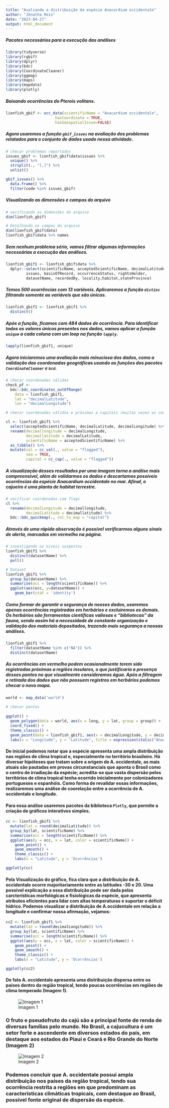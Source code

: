 ```yaml
---
title: "Avaliando a distribuição da espécie Anacardium occidentale"
author: "Jônatha Reis"
date: "2023-04-27"
output: html_document
---
```


##### Pacotes necessários para a execução das análises
```r
library(tidyverse)
library(rgbif)
library(dplyr)
library(bdc)
library(CoordinateCleaner)
library(ggmap)
library(maps)
library(mapdata)
library(plotly)
```

##### Baixando ocorrências do Pterois volitans.
```r
lionfish_gbif <- occ_data(scientificName = "Anacardium occidentale", 
                      hasCoordinate = TRUE,
                      hasGeospatialIssue=FALSE)

```

##### Agora usaremos a função `gbif_issues` na avaliação dos problemas relatados para o conjunto de dados usado nessa atividade. 
```r
# checar problemas reportados
issues_gbif <- lionfish_gbif$data$issues %>% 
  unique() %>% 
  strsplit(., "[,]") %>% 
  unlist()

gbif_issues() %>% 
  data.frame() %>% 
  filter(code %in% issues_gbif)
```

##### Visualizando as dimensões e campos do arquivo
```r
# verificando as dimensões do arquivo
dim(lionfish_gbif)

# Detalhando os campos do arquivo
dim(lionfish_gbif$data)
lionfish_gbif$data %>% names
```


##### Sem nenhum problema sério, vamos filtrar algumas informações necessárias a execução das análises. 
```r
lionfish_gbif1 <- lionfish_gbif$data %>%
  dplyr::select(scientificName, acceptedScientificName, decimalLatitude, decimalLongitude,
         issues, basisOfRecord, occurrenceStatus, rightsHolder, 
         datasetName, recordedBy, locality,habitat,stateProvince) 
```

##### Temos 500 ocorrências com 13 variáveis. Aplicaremos a função `distinc` filtrando somente as variáveis que são únicas. 
```r
lionfish_gbif1 <- lionfish_gbif1 %>% 
  distinct() 

```

##### Após a função, ficamos com 484 dados de ocorrência. Para identificar todos os valores únicos presentes nos dados, vamos aplicar a função `unique` a cada coluna com um *loop* na função `lapply`.

```r
lapply(lionfish_gbif1, unique)
```

##### Agora iniciaremos uma avaliação mais minuciosa dos dados, como a validação das coordenadas geográficas usando as funções dos pacotes `CoordinateCleaner` e `bcd`.
```r
# checar coordenadas válidas
check_pf <- 
  bdc::bdc_coordinates_outOfRange(
    data = lionfish_gbif1,
    lat = "decimalLatitude",
    lon = "decimalLongitude")

# checar coordenadas válidas e próximas a capitais (muitas vezes as coordenadas são erroneamente associadas a capitais dos países)

cl <- lionfish_gbif1 %>%
  select(acceptedScientificName, decimalLatitude, decimalLongitude) %>%
  rename(decimallongitude = decimalLongitude,
         decimallatitude = decimalLatitude,
         scientificName = acceptedScientificName) %>% 
  as_tibble() %>% 
  mutate(val = cc_val(., value = "flagged"),
         sea = TRUE,
         capital = cc_cap(., value = "flagged"))
```

##### A visualização desses resultados por uma imagem torna a análise mais compreensivel, além de validarmos os dados e descartamos possíveis ocorrências da espécie ***Anacardium occidentale*** no mar. Afinal, o cajueiro é uma planta de habitat terrestre. 
```r
# verificar coordenadas com flags
cl %>% 
  rename(decimalLongitude = decimallongitude,
         decimalLatitude = decimallatitude) %>% 
  bdc::bdc_quickmap(., col_to_map = "capital")
```

##### Através de uma rápida observação é possível verificarmos alguns sinais de alerta, marcadas em vermelho na página. 
```r
# investigando os niveis suspeitos
lionfish_gbif1 %>% 
  distinct(datasetName) %>% 
  pull()
```

```r
# Dataset
lionfish_gbif1 %>%
  group_by(datasetName) %>% 
  summarise(occ = length(scientificName)) %>% 
  ggplot(aes(occ, y=datasetName)) +
    geom_bar(stat = 'identity')
```

##### Como formar de garantir a segurança de nossos dados, usaremos apenas ocorrências registradas em herbários e excluiremos os demais. Os herbários são ferramentas científicas valiosas e "bibliotecas" da fauna, sendo assim há a necessidade de constante organização e validação dos materiais depositados, trazendo mais segurança a nossas análises. 
```r
lionfish_gbif1 %>% 
  filter(datasetName %in% c("NA")) %>% 
  distinct(datasetName)
```

##### As ocorrências em vermelho podem ocasionalmente terem sido registradas próximas a regiões insulares, o que justificaria a presença desses pontos no que visualmente consideramos água. Após a filtragem e retirada dos dados que não possuem registros em herbários podemos checar o novo mapa. 
```r
world <- map_data('world')
  
# checar pontos
 
ggplot() +
  geom_polygon(data = world, aes(x = long, y = lat, group = group)) +
  coord_fixed() +
  theme_classic() +
  geom_point(data = lionfish_gbif1, aes(x = decimalLongitude, y = decimalLatitude), color = "green") +
  labs(x = "Longitude", y = "Latitude", title = expression(italic("Anacardium occidentale")))

```

#### De inicial podemos notar que a espécie apresenta uma ampla distribuição nas regiões de clima tropical e, especialmente no território brasileiro. Há diversar hipóteses que tratam sobre a origem de A. occidentale, as mais atuais são pautadas em provas circunstanciais que aponta o Brasil como o centro de irradiação da espécie; acredita-se que vasta dispersão pelos territórios de clima tropical tenha ocorrido inicialmente por colonizadores  portugueses e espanhóis. Como forma de revalidar essas informações, realizaremos uma análise de coorelação entre a ocorrência de A. occidentale e longitude.

#### Para essa análise usaremos pacotes da biblioteca `Plotly`, que permite a criação de gráficos interativos simples.
```r
cc <- lionfish_gbif1 %>% 
  mutate(lat = round(decimalLatitude)) %>% 
  group_by(lat, scientificName) %>%
  summarise(occ = length(scientificName)) %>%
  ggplot(aes(y = occ, x = lat, color = scientificName)) +
    geom_point() +
    geom_smooth() +
    theme_classic() +
    labs(x = "Latitude", y = 'Ocorrências')

ggplotly(cc)
```


#### Pela Visualização do gráfico, fica clara que a distribuição de A. occidentale ocorre majoritariamente entre as latitudes -30 e 20. Uma possível explicação a essa distribuição pode ser dada pelas carcterísticas morfológicas e fisiológicas da espécie, que apresenta atributos eficientes para lidar com altas temperaturas e suportar o déficit hídrico. Podemos visualizar a distribuição de A.occidentale em relação a longitude e confirmar nossa afirmação, vejamos: 
```r
cc2 <- lionfish_gbif1 %>% 
  mutate(lat = round(decimalLongitude)) %>% 
  group_by(lat, scientificName) %>%
  summarise(occ = length(scientificName)) %>%
  ggplot(aes(y = occ, x = lat, color = scientificName)) +
    geom_point() +
    geom_smooth() +
    theme_classic() +
    labs(x = "Latitude", y = 'Ocorrências')

ggplotly(cc2)
```
#### De fato A. occidentale apresenta uma distribuição dispersa entre os países dentro da região tropical, tendo poucas ocorrências em regiões de clima temperado (**Imagem 1**).


![Imagem 1](https://www.phaneronsoft.com.br/wp-content/uploads/2014/06/latitude-longitude.jpg)

###  O fruto e pseudofruto do cajú são a principal fonte de renda de diversas famílias pelo mundo. No Brasil, a cajucultura é um setor forte e ascendente em diversos estados do país, em destaque aos estados do Piauí e Ceará e Rio Grande do Norte (**Imagem 2**)

![Imagem 2](https://scontent.fsdu12-2.fna.fbcdn.net/v/t1.6435-9/116704240_652256188796323_9074932130351203410_n.jpg?_nc_cat=104&ccb=1-7&_nc_sid=0debeb&_nc_eui2=AeGcPswElGShDfXYh9DuJURUS7786i6DczFLvvzqLoNzMQGFIP1s7MAcx3z9qG8dSnQMFmPKPqWMgWUk99L8WI-J&_nc_ohc=5pIebclBh3IAX9-yy5k&_nc_ht=scontent.fsdu12-2.fna&oh=00_AfAzH1moxwc2S4bmtr7ko0TBq9_kf_Ayx97TDly12oHYVQ&oe=6471E539)


### Podemos concluir que A. occidentale possui ampla distribuição nos países da região tropical, tendo sua ocorrência restrita a regiões em que predominam as características climáticas tropicais, com destaque ao Brasil, possível fonte original de dispersão da espécie. 


